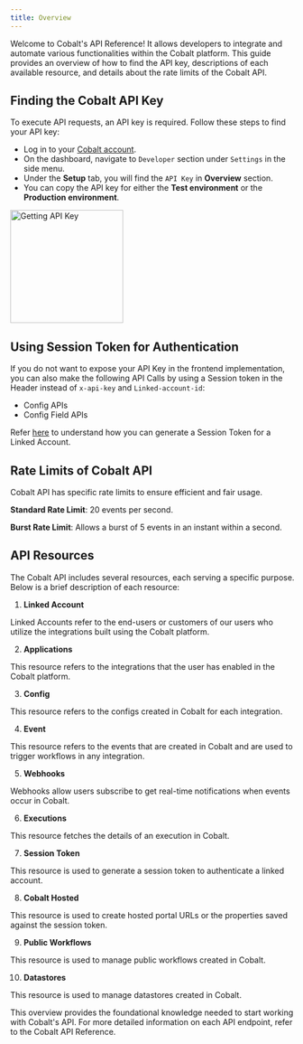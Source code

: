 ```yaml
---
title: Overview
---
```

Welcome to Cobalt's API Reference! It allows developers to integrate and automate various functionalities within the Cobalt platform. This guide provides an overview of how to find the API key, descriptions of each available resource, and details about the rate limits of the Cobalt API.

## Finding the Cobalt API Key
To execute API requests, an API key is required. Follow these steps to find your API key:

- Log in to your [Cobalt account](app.gocobalt.io).
- On the dashboard, navigate to `Developer` section under `Settings` in the side menu.
- Under the **Setup** tab, you will find the `API Key` in **Overview** section.
- You can copy the API key for either the **Test environment** or the **Production environment**.
<img height="200" src="/images/getting_api.png" alt="Getting API Key"/>

## Using Session Token for Authentication
If you do not want to expose your API Key in the frontend implementation, you can also make the following API Calls by using a Session token in the Header instead of `x-api-key` and `Linked-account-id`:

- Config APIs 
- Config Field APIs

Refer [here](https://docs.gocobalt.io/api-reference/session-token/generate-token-for-linked-account) to understand how you can generate a Session Token for a Linked Account.

## Rate Limits of Cobalt API

Cobalt API has specific rate limits to ensure efficient and fair usage.

**Standard Rate Limit**: 20 events per second.

**Burst Rate Limit**: Allows a burst of 5 events in an instant within a second.


## API Resources
The Cobalt API includes several resources, each serving a specific purpose. Below is a brief description of each resource:

1. **Linked Account**

Linked Accounts refer to the end-users or customers of our users who utilize the integrations built using the Cobalt platform.

2. **Applications**

This resource refers to the integrations that the user has enabled in the Cobalt platform.

3. **Config**

This resource refers to the configs created in Cobalt for each integration.

4. **Event**

This resource refers to the events that are created in Cobalt and are used to trigger workflows in any integration.

5. **Webhooks**

Webhooks allow users subscribe to get real-time notifications when events occur in Cobalt.

6. **Executions**

This resource fetches the details of an execution in Cobalt.

7. **Session Token**

This resource is used to generate a session token to authenticate a linked account.

8. **Cobalt Hosted**

This resource is used to create hosted portal URLs or the properties saved against the session token.

9. **Public Workflows**

This resource is used to manage public workflows created in Cobalt.

10. **Datastores**

This resource is used to manage datastores created in Cobalt.

This overview provides the foundational knowledge needed to start working with Cobalt's API. For more detailed information on each API endpoint, refer to the Cobalt API Reference.
